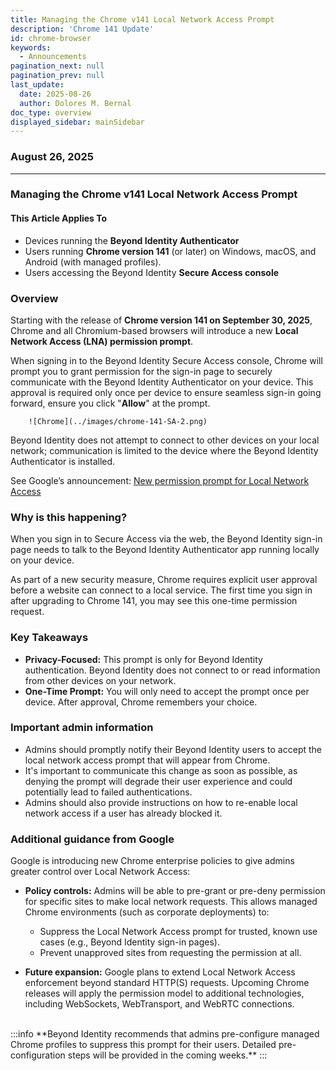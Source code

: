 ```yaml
---
title: Managing the Chrome v141 Local Network Access Prompt
description: 'Chrome 141 Update'
id: chrome-browser
keywords:
  - Announcements
pagination_next: null
pagination_prev: null
last_update:
  date: 2025-08-26
  author: Dolores M. Bernal
doc_type: overview
displayed_sidebar: mainSidebar
---
```


### August 26, 2025

---
### Managing the Chrome v141 Local Network Access Prompt

#### This Article Applies To
- Devices running the **Beyond Identity Authenticator**  
- Users running **Chrome version 141** (or later) on Windows, macOS, and Android (with managed profiles).  
- Users accessing the Beyond Identity **Secure Access console**  

### Overview
Starting with the release of **Chrome version 141 on September 30, 2025**, Chrome and all Chromium-based browsers will introduce a new **Local Network Access (LNA) permission prompt**.  

When signing in to the Beyond Identity Secure Access console, Chrome will prompt you to grant permission for the sign-in page to securely communicate with the Beyond Identity Authenticator on your device.  This approval is required only once per device to ensure seamless sign-in going forward, ensure you click "**Allow**" at the prompt.

        ![Chrome](../images/chrome-141-SA-2.png)

Beyond Identity does not attempt to connect to other devices on your local network; communication is limited to the device where the Beyond Identity Authenticator is installed.  

See Google’s announcement: [New permission prompt for Local Network Access](https://developer.chrome.com/blog/local-network-access)  
 

### Why is this happening?
When you sign in to Secure Access via the web, the Beyond Identity sign-in page needs to talk to the Beyond Identity Authenticator app running locally on your device.  

As part of a new security measure, Chrome requires explicit user approval before a website can connect to a local service. The first time you sign in after upgrading to Chrome 141, you may see this one-time permission request.  

### Key Takeaways
- **Privacy-Focused:** This prompt is only for Beyond Identity authentication. Beyond Identity does not connect to or read information from other devices on your network.  
- **One-Time Prompt:** You will only need to accept the prompt once per device. After approval, Chrome remembers your choice.  

### Important admin information
- Admins should promptly notify their Beyond Identity users to accept the local network access prompt that will appear from Chrome.  
- It's important to communicate this change as soon as possible, as denying the prompt will degrade their user experience and could potentially lead to failed authentications.  
- Admins should also provide instructions on how to re-enable local network access if a user has already blocked it.  

### Additional guidance from Google
Google is introducing new Chrome enterprise policies to give admins greater control over Local Network Access:  

- **Policy controls:** Admins will be able to pre-grant or pre-deny permission for specific sites to make local network requests. This allows managed Chrome environments (such as corporate deployments) to:  
  - Suppress the Local Network Access prompt for trusted, known use cases (e.g., Beyond Identity sign-in pages).  
  - Prevent unapproved sites from requesting the permission at all.  

- **Future expansion:** Google plans to extend Local Network Access enforcement beyond standard HTTP(S) requests. Upcoming Chrome releases will apply the permission model to additional technologies, including WebSockets, WebTransport, and WebRTC connections.  

<br/>
:::info
**Beyond Identity recommends that admins pre-configure managed Chrome profiles to suppress this prompt for their users. Detailed pre-configuration steps will be provided in the coming weeks.**
:::


<br/>
<br/>
<br/>

